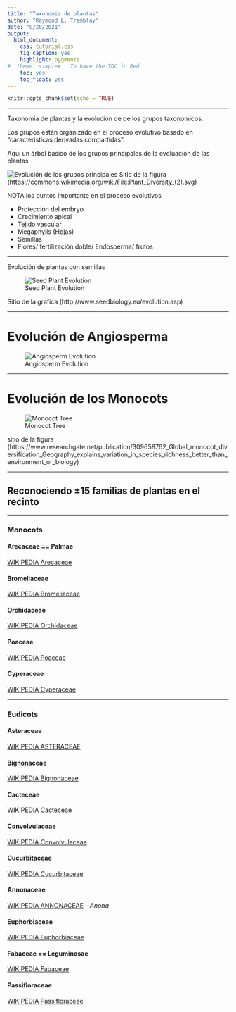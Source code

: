 ```yaml
---
title: "Taxonomia de plantas"
author: "Raymond L. Tremblay"
date: "8/20/2021"
output:
  html_document:
    css: tutorial.css
    fig_caption: yes
    highlight: pygments
#  theme: simplex   To have the TOC in Red
    toc: yes
    toc_float: yes
---
```


```r
knitr::opts_chunk$set(echo = TRUE)
```


***

Taxonomia de plantas y la evolución de de los grupos taxonomicos.

Los grupos están organizado en el proceso evolutivo basado en "caracteristicas derivadas compartidas".


Aqui un árbol basico de los grupos principales de la evoluación de las plantas

![Evolución de los grupos principales](Taxonomy/Plant_Diversity_Basic_Tree.png)
Sitio de la figura (https://commons.wikimedia.org/wiki/File:Plant_Diversity_(2).svg)


NOTA los puntos importante en el proceso evolutivos

 -  Protección del embryo
 -  Crecimiento apical
 - Tejido vascular
 - Megaphylls (Hojas)
 - Semillas
 - Flores/ fertilización doble/ Endosperma/ frutos
 
 ***
 
 Evolución de plantas con semillas
 
 ![Seed Plant Evolution](Taxonomy/seedplantevolution.gif)
 
 Sitio de la grafica (http://www.seedbiology.eu/evolution.asp)
 
****

# Evolución de Angiosperma 
 
 
![Angiosperm Evolution](Taxonomy/Angio_Evol.jpg.webp)
 


***

# Evolución de los Monocots
 
![Monocot Tree](Taxonomy/Summary-of-the-monocot-phylogenetic-tree-indicating-families-Support-values-for-the.png)
 
sitio de la figura (https://www.researchgate.net/publication/309658762_Global_monocot_diversification_Geography_explains_variation_in_species_richness_better_than_environment_or_biology)
 
 
 
*** 

## Reconociendo ±15 familias de plantas en el recinto

***

### Monocots

#### Arecaceae == Palmae

[WIKIPEDIA Arecaceae](https://en.wikipedia.org/wiki/Arecaceae)

#### Bromeliaceae

[WIKIPEDIA Bromeliaceae](https://en.wikipedia.org/wiki/Bromeliaceae)

#### Orchidaceae

[WIKIPEDIA Orchidaceae](https://en.wikipedia.org/wiki/Orchidaceae)

#### Poaceae

[WIKIPEDIA Poaceae](https://en.wikipedia.org/wiki/Poaceae)

#### Cyperaceae

[WIKIPEDIA Cyperaceae](https://en.wikipedia.org/wiki/Cyperaceae)


***

### Eudicots

#### Asteraceae

[WIKIPEDIA ASTERACEAE](https://en.wikipedia.org/wiki/Asteraceae)

#### Bignonaceae

[WIKIPEDIA Bignonaceae](https://en.wikipedia.org/wiki/Bignoniaceae)


#### Cacteceae

[WIKIPEDIA  Cacteceae](https://en.wikipedia.org/wiki/Cactus)

#### Convolvulaceae

[WIKIPEDIA  Convolvulaceae](https://en.wikipedia.org/wiki/Convolvulaceae)

#### Cucurbitaceae

[WIKIPEDIA  Cucurbitaceae](https://en.wikipedia.org/wiki/Cucurbitaceae)


#### Annonaceae

[WIKIPEDIA ANNONACEAE](https://en.wikipedia.org/wiki/Annonaceae)
   - *Anona* 

#### Euphorbiaceae

[WIKIPEDIA Euphorbiaceae](https://en.wikipedia.org/wiki/Euphorbiaceae)


#### Fabaceae == Leguminosae

[WIKIPEDIA Fabaceae](https://en.wikipedia.org/wiki/Fabaceae)

 
#### Passifloraceae
 
[WIKIPEDIA  Passifloraceae](https://en.wikipedia.org/wiki/Passifloraceae) 


 
    






 
 
 

